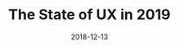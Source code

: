 ---
title: The State of UX in 2019
description: A short reflection on user experience and design.
date: 2018-12-13
readingTime: 1
---
